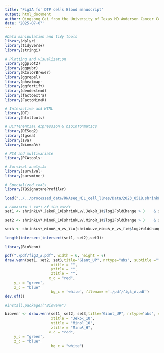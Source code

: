 ---
title: "Fig3A for DTP cells Blood manuscript"
output: html_document
author: Qingsong Cai from the University of Texas MD Anderson Cancer Center
date: '2025-07-07'
---

```{r, warning=FALSE, message=FALSE}
#Data manipulation and tidy tools
library(dplyr)
library(tidyverse)
library(stringi)

# Plotting and visualization
library(ggplot2)
library(ggpubr)
library(RColorBrewer)
library(ggrepel)
library(pheatmap)
library(ggfortify)
library(dendextend)
library(factoextra)
library(FactoMineR)

# Interactive and HTML
library(DT)
library(htmltools)

# Differential expression & bioinformatics
library(DESeq2)
library(fgsea)
library(sva)
library(biomaRt)

# PCA and multivariate
library(PCAtools)

# Survival analysis
library(survival)
library(survminer)

# Specialized tools
library(TBSignatureProfiler)
```

```{r}
load("../../processed_data/RNAseq_MCL_cell_lines/Data/2023_0518.shrinkLvV.rdata")
```


```{r}
# Generate 3 sets of 200 words
set1 <- shrinkLvV.JekoR_10[shrinkLvV.JekoR_10$log2FoldChange > 0    & shrinkLvV.JekoR_10$padj < 0.01  & !is.na(shrinkLvV.JekoR_10$padj),  ]$Symbol

set2 <- shrinkLvV.MinoR_10[shrinkLvV.MinoR_10$log2FoldChange > 0    & shrinkLvV.MinoR_10$padj < 0.01 & !is.na(shrinkLvV.MinoR_10$padj),  ]$Symbol

set3 <- shrinkLvV_MinoR_H_vs_T10[shrinkLvV_MinoR_H_vs_T10$log2FoldChange < 0        &   shrinkLvV_MinoR_H_vs_T10$padj < 0.01 & !is.na(shrinkLvV_MinoR_H_vs_T10$padj) ,  ]$Symbol
```

```{r}
length(intersect(intersect(set1, set2),set3))
```


```{r}
library(BioVenn)
```
```{r}
pdf("./pdf/fig3_A.pdf", width = 6, height = 6)
draw.venn(set1, set2, set3,title="Giant_UP", nrtype="abs", subtitle ="",
                     xtitle = "",
                     ytitle = "",
                     ztitle = "",
                    x_c = "red", 
    y_c = "green",
    z_c = "blue", 
                     bg_c = "white", filename ="./pdf/fig3_A.pdf")
dev.off()
```

```{r}
#install.packages("BioVenn")

biovenn <- draw.venn(set1, set2, set3,title="Giant_UP", nrtype="abs", subtitle ="",
                     xtitle = "JekoR_10",
                     ytitle = "MinoR_10",
                     ztitle = "MinoR_H",
                    x_c = "red", 
    y_c = "green",
    z_c = "blue", 
                     bg_c = "white")
```



